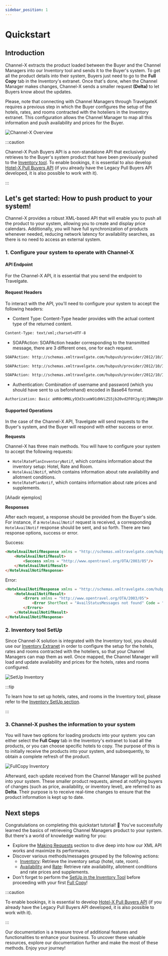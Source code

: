 ```yaml
---
sidebar_position: 1
---
```


# Quickstart

## Introduction

Channel-X extracts the product loaded between the Buyer and the Channel Managers into our Inventory tool and sends it to the Buyer's system. To get all the product details into their system, Buyers just need to go to the **Full Copy** tab in the Inventory's extranet. Once that's done, when the Channel Manager makes changes, Channel-X sends a smaller request **(Delta)** to let Buyers know about the updates.

Please, note that connecting with Channel Managers through TravelgateX requires a previous step in which the Buyer configures the setup of the hotels, rates, and rooms contracted with the hoteliers in the Inventory extranet. This configuration allows the Channel Manager to map all this information and push availability and prices for the Buyer.


![Channel-X Overview](../../../../static/img/docs/channel-x/channel-x_overview.svg)


:::caution

Channel-X Push Buyers API is a non-standalone API that exclusively retrieves to the Buyer's system product that have been previously pushed to the [Inventory tool](https://inventory.xmltravelgate.com/Account/Login?ReturnUrl=%2f). To enable bookings, it is essential to also develop [Hotel-X Pull Buyers API](../hotel-x-pull-buyers-api/quickstart) (if you already have the Legacy Pull Buyers API developed, it is also possible to work with it).

:::

## Let's get started: How to push product to your system!

Channel-X provides a robust XML-based API that will enable you to push all the product to your system, allowing you to create and display price calendars. Additionally, you will have full synchronization of products whenever needed, reducing network latency for availability searches, as there is no need to access an external system.

### 1. Configure your system to operate with Channel-X

#### API Endpoint

For the Channel-X API, it is essential that you send the endpoint to Travelgate.

#### Request Headers

To interact with the API, you'll need to configure your system to accept the following headers:

* Content Type: Content-Type header provides with the actual content type of the returned content.

```html
Content-Type: text/xml;charset=UTF-8
``` 

* SOAPAction: SOAPAction header corresponding to the transmitted message, there are 3 different ones, one for each request.

```html
SOAPAction: http://schemas.xmltravelgate.com/hubpush/provider/2012/10/IProviderGen/HotelRatePlanInventoryNotif
```

```html
SOAPAction: http://schemas.xmltravelgate.com/hubpush/provider/2012/10/IProviderGen/HotelAvailNotif
```

```html
SOAPAction: http://schemas.xmltravelgate.com/hubpush/provider/2012/10/IProviderGen/HotelRatePlanNotif
```

* Authentication: Combination of username and password (which you should have sent to us beforehand) encoded in Base64 format.

```html
Authorization: Basic aHR0cHM6Ly93d3cueW91dHViZS5jb20vd2F0Y2g/dj1RWWg2bVlJSkcyWQ==
``` 

#### Supported Operations

In the case of the Channel-X API, Travelgate will send requests to the Buyer's system, and the Buyer will respond with either success or error.

**Requests**

Channel-X has three main methods. You will have to configure your system to accept the following requests: 
* `HotelRatePlanInventoryNotif`, which contains information about the inventory setup: Hotel, Rate and Room.
* `HotelAvailNotif`, which contains information about rate availability and allotment conditions.
* `HotelRatePlanNotif`, which contains information about rate prices and supplements.

[Añadir ejemplos]

**Responses**

After each request, a response should be provided from the Buyer's side. For instance, if a `HotelAvailNotif` request is received, a corresponding `HotelAvailNotif` response should be sent, and so forth. There are two response options, success or error.

Success:

```html
<HotelAvailNotifResponse xmlns = "http://schemas.xmltravelgate.com/hubpush/provider/2012/10">
    <HotelAvailNotifResult>
        <Success xmlns = "http://www.opentravel.org/OTA/2003/05"/>
    </HotelAvailNotifResult>
</HotelAvailNotifResponse>
```

Error:

```html
<HotelAvailNotifResponse xmlns = "http://schemas.xmltravelgate.com/hubpush/provider/2012/10">
    <HotelAvailNotifResult>
        <Errors xmlns = "http://www.opentravel.org/OTA/2003/05">
            <Error ShortText = "AvailStatusMessages not found" Code = "2"/>
        </Errors>
    </HotelAvailNotifResult>
</HotelAvailNotifResponse>
```

### 2. Inventory tool SetUp

Since Channel-X solution is integrated with the Inventory tool, you should use our [Inventory Extranet](https://inventory.xmltravelgate.com/Account/Login?ReturnUrl=%2f) in order to configure the setup for the hotels, rates and rooms contracted with the hoteliers, so that your Channel Managers can map them as well. Once mapped, the Channel Manager will load and update availability and prices for the hotels, rates and rooms configured.

![SetUp Inventory](../../../../static/img/docs/channel-x/setup-inventory.png)

:::tip

To learn how to set up hotels, rates, and rooms in the Inventory tool, please refer to the [Inventory SetUp section](#).

:::

### 3. Channel-X pushes the information to your system

You will have two options for loading products into your system: you can either select the **Full Copy** tab in the Inventory's extranet to load all the products, or you can choose specific hotels to copy. The purpose of this is to initially receive the products into your system, and subsequently, to obtain a complete refresh of the product.

![FullCopy Inventory](../../../../static/img/docs/channel-x/fullcopy-inventory.png)

Afterward, each update received from the Channel Manager will be pushed into your system. These smaller product requests, aimed at notifying buyers of changes (such as price, availability, or inventory level), are referred to as **Delta**. Their purpose is to receive real-time changes to ensure that the product information is kept up to date.


## Next steps

Congratulations on completing this quickstart tutorial! 🎉 You've successfully learned the basics of retrieveing Channel Managers product to your system. But there's a world of knowledge waiting for you:

- Explore the [Making Requests](./making-requests/endpoint) section to dive deep into how our XML API works and maximize its performance.
- Discover various methods/messages grouped by the following actions:
    - [Inventory](./availability-rates-and-inventory/inventory): Retrieve the inventory setup (hotel, rate, room).
    - [Availability](./availability-rates-and-inventory/availability) and [Rate](./availability-rates-and-inventory/rates): Retrieve rate availability, allotment conditions and rate prices and supplements.
- Don't forget to perform the [SetUp in the Inventory Tool](./inventory-tool/inventory-tool.mdx) before proceeding with your first [Full Copy](./fullcopy-and-deltas/fullcopy-and-deltas.mdx)!

:::caution

To enable bookings, it is essential to develop [Hotel-X Pull Buyers API](../hotel-x-pull-buyers-api/quickstart.mdx) (if you already have the Legacy Pull Buyers API developed, it is also possible to work with it).

:::

Our documentation is a treasure trove of additional features and functionalities to enhance your business. To uncover these valuable resources, explore our documentation further and make the most of these methods. Enjoy your journey!